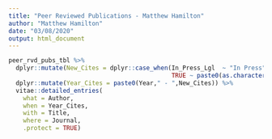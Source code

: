 ```yaml
---
title: "Peer Reviewed Publications - Matthew Hamilton"
author: "Matthew Hamilton"
date: "03/08/2020"
output: html_document
---
```


```r
peer_rvd_pubs_tbl %>% 
  dplyr::mutate(New_Cites = dplyr::case_when(In_Press_Lgl  ~ "In Press",
                                             TRUE ~ paste0(as.character(Citations)," cites"))) %>%
  dplyr::mutate(Year_Cites = paste0(Year," - ",New_Cites)) %>%
  vitae::detailed_entries(
    what = Author,
    when = Year_Cites,
    with = Title,
    where = Journal,
    .protect = TRUE)
```
